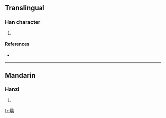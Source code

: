 ==Translingual==

===Han character===
{{Han char|rn=86|rad=火|as=12|sn=16|four=9282<sub>7</sub>|canj=火竹大月 (FHKB)}}

# {{defn|Han|sort=火12}}

====References====
* {{Han ref|kx=0682.120|dkj=19400|dj=1094.090|hdz=32234.040|uh=71C6|ud=29126|bh=EA56|bd=59990}}

----

==Mandarin==

===Hanzi===
{{cmn-hanzi|pin=[[dūn]] ([[dun1]]), [[qiáo]] ([[qiao2]]), [[tūn]] ([[tun1]]), [[tún]] ([[tun2]])|wg=tun<sup>1</sup>, ch'iao<sup>2</sup>, t'un<sup>1</sup>, t'un<sup>2</sup>}}

# {{defn|Mandarin}}

[[fr:燆]]